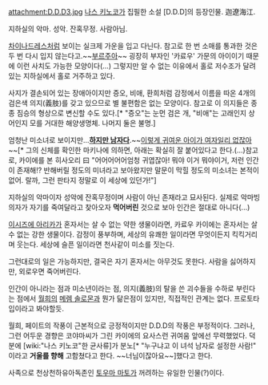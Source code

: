 attachment:D.D.D3.jpg
[[나스 키노코]]가 집필한 소설 [D.D.D]의 등장인물. 迦遼海江.

지하실의 악마. 성악. 잔혹무정. 사람아님.

[[차이나드레스]]처럼 보이는 실크제 가운을 입고 다닌다. 참고로 한 번 소매를 통과한 것은 두 번 다시 입지 않는다고.~~[[부르주아]]~~ 굉장히 부자인 '카료우' 가문의 아이이기 때문에 이런 사치도 가능한 모양이다(...) 그렇지만 알 수 없는 이유에서 홀로 저수조가 달려있는 지하실에서 홀로 거주하고 있다.

사지가 결손되어 있는 장애아이지만 증오, 비애, 환희처럼 감정에서 이름을 따온 4개의 검은색 의지(義肢)를 갖고 있으므로 별 불편함은 없는 모양이다. 참고로 이 의지들은 종종 짐승의 형상으로 변신할 수도 있다.[* "증오"는 눈먼 검은 개, "비애"는 고래인지 상어인지 모를 거대한 해양생명체. 나머지 둘은 불명.] 

엄청난 미소녀로 보이지만...'''[[하지만 남자다]]'''.~~[[이렇게 귀여운 아이가 여자일리 없잖아]]~~[* 그의 신체를 확인한 마키나에 의하면, 아래는 확실히 잘 붙어있다고 한다.(...)참고로, 카이에를 본 히사오리 曰 "어어어어어엄청 귀엽잖아! 뭐야 이거 뭐야이거, 저런 인간이 존재해!? 반해버릴 정도의 미녀라고 보아왔지만 말문이 막힐 정도의 미소녀는 본적이 없어. 랄까, 그런 판타지 정말로 이 세상에 있던가!"]

지하실의 악마이자 성악에 잔혹무정이며 사람이 아닌 존재라고 묘사된다. 실제로 악마빙의자가 자기를 죽여달라고 찾아오자 '''먹어버린''' 것으로 보아 인간은 절대로 아니다(...)

[[이시즈에 아리카]]가 혼자서는 살 수 없는 약한 생물이라면, 카료우 카이에는 혼자서는 살 수 없는 강한 생물이다. 감정이 풍부하며, 세상의 유쾌한 일이라면 무엇이든지 킥킥거리며 웃는다. 세상에 슬픈 일이라면 천사같이 미소를 짓는다. 

그런대로의 일은 가능하지만, 결국은 자기 혼자서는 아무것도 못한다. 사람을 싫어하지만, 외로우면 죽어버린다.

인간이 아니라는 점과 미소년이라는 점, 의지(義肢)의 탈을 쓴 괴수들을 수하로 부린다는 점에서 [[월희]]의 [[메렘 솔로몬]]과 뭔가 닮은점이 있지만, 직접적인 관계는 없다. 프로토타입이라고 봐야할듯.

월희, 페이트의 작풍이 근본적으로 긍정적이지만 D.D.D의 작풍은 부정적이다. 그러나, 그런 어두운 경향은 코야마씨가 그린 카이에의 요사스런 귀여움 앞에선 무력했었다. 덕분에 [wiki:"나스 키노코"한 균사류]가 분노[* "누구냐고 이 녀석 남자로 설정한 사람!" 이라고 '''거울를 향해''' 고함쳤다고 한다. ~~너님이잖아요~~]했다고 한다.

사족으로 천상천하유아독존인 [[토우마 마토]]가 꺼려하는 유일한 인물(?)이다.
